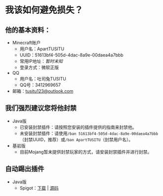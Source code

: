 # 我该如何避免损失？

## 他的基本资料：
- Minecraft账户
    - 用户名：ApartTUSITU
    - UUID：51613bf4-505d-4dac-8a9e-00daea4a7bbb
    - 常用IP地址：*暂时未知*
    - 登录方式：微软正版
- QQ
    - 用户名：吐司兔TUSITU
    - QQ号：3412969657
- 邮箱：tusitu123@outlook.com

## 我们强烈建议您将他封禁
- Java版
    - 已安装封禁插件：请按照您安装的插件提供的指南来封禁他。
    - 未安装封禁插件：请使用`/ban 51613bf4-505d-4dac-8a9e-00daea4a7bbb`（封禁UUID，推荐）或`/ban ApartTUSITU`（封禁用户名）。
- 基岩版
    - 目前Mojang暂未提供封禁玩家的方式，请安装封禁插件并进行封禁。
## 自动踢出插件
- Java版
    - Spigot：[下载](https://github.com/AntiTUSITUProject/AntiTUSITU_Spigot/releases) | [源码](https://github.com/AntiTUSITUProject/AntiTUSITU_Spigot)
